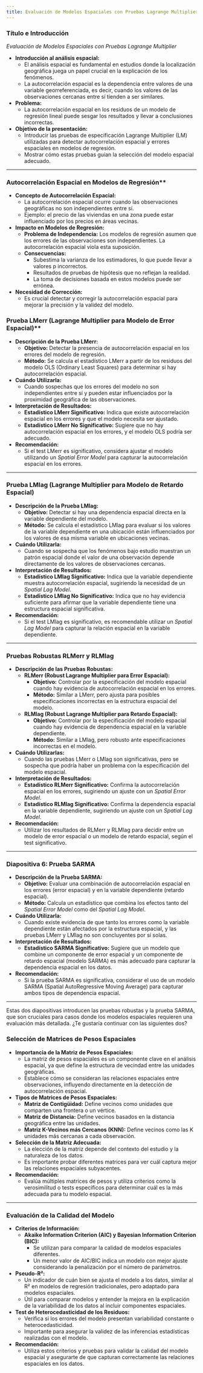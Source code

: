 ```yaml
---
title: Evaluación de Modelos Espaciales con Pruebas Lagrange Multiplier
---
```


### Título e Introducción


*Evaluación de Modelos Espaciales con Pruebas Lagrange Multiplier*

- **Introducción al análisis espacial:**
  - El análisis espacial es fundamental en estudios donde la localización geográfica juega un papel crucial en la explicación de los fenómenos.
  - La autocorrelación espacial es la dependencia entre valores de una variable georreferenciada, es decir, cuando los valores de las observaciones cercanas entre sí tienden a ser similares.

- **Problema:**
  - La autocorrelación espacial en los residuos de un modelo de regresión lineal puede sesgar los resultados y llevar a conclusiones incorrectas.

- **Objetivo de la presentación:**
  - Introducir las pruebas de especificación Lagrange Multiplier (LM) utilizadas para detectar autocorrelación espacial y errores espaciales en modelos de regresión.
  - Mostrar cómo estas pruebas guían la selección del modelo espacial adecuado.

---

### Autocorrelación Espacial en Modelos de Regresión**



- **Concepto de Autocorrelación Espacial:**
  - La autocorrelación espacial ocurre cuando las observaciones geográficas no son independientes entre sí.
  - Ejemplo: el precio de las viviendas en una zona puede estar influenciado por los precios en áreas vecinas.

- **Impacto en Modelos de Regresión:**
  - **Problema de Independencia:** Los modelos de regresión asumen que los errores de las observaciones son independientes. La autocorrelación espacial viola esta suposición.
  - **Consecuencias:**
    - Subestima la varianza de los estimadores, lo que puede llevar a valores p incorrectos.
    - Resultados de pruebas de hipótesis que no reflejan la realidad.
    - La toma de decisiones basada en estos modelos puede ser errónea.

- **Necesidad de Corrección:**
  - Es crucial detectar y corregir la autocorrelación espacial para mejorar la precisión y la validez del modelo.


### Prueba LMerr (Lagrange Multiplier para Modelo de Error Espacial)**



- **Descripción de la Prueba LMerr:**
  - **Objetivo:** Detectar la presencia de autocorrelación espacial en los errores del modelo de regresión.
  - **Método:** Se calcula el estadístico LMerr a partir de los residuos del modelo OLS (Ordinary Least Squares) para determinar si hay autocorrelación espacial.
  
- **Cuándo Utilizarla:**
  - Cuando sospechas que los errores del modelo no son independientes entre sí y pueden estar influenciados por la proximidad geográfica de las observaciones.
  
- **Interpretación de Resultados:**
  - **Estadístico LMerr Significativo:** Indica que existe autocorrelación espacial en los errores y que el modelo necesita ser ajustado.
  - **Estadístico LMerr No Significativo:** Sugiere que no hay autocorrelación espacial en los errores, y el modelo OLS podría ser adecuado.

- **Recomendación:**
  - Si el test LMerr es significativo, considera ajustar el modelo utilizando un *Spatial Error Model* para capturar la autocorrelación espacial en los errores.

---

###  Prueba LMlag (Lagrange Multiplier para Modelo de Retardo Espacial)



- **Descripción de la Prueba LMlag:**
  - **Objetivo:** Detectar si hay una dependencia espacial directa en la variable dependiente del modelo.
  - **Método:** Se calcula el estadístico LMlag para evaluar si los valores de la variable dependiente en una ubicación están influenciados por los valores de esa misma variable en ubicaciones vecinas.
  
- **Cuándo Utilizarla:**
  - Cuando se sospecha que los fenómenos bajo estudio muestran un patrón espacial donde el valor de una observación depende directamente de los valores de observaciones cercanas.

- **Interpretación de Resultados:**
  - **Estadístico LMlag Significativo:** Indica que la variable dependiente muestra autocorrelación espacial, sugiriendo la necesidad de un *Spatial Lag Model*.
  - **Estadístico LMlag No Significativo:** Indica que no hay evidencia suficiente para afirmar que la variable dependiente tiene una estructura espacial significativa.

- **Recomendación:**
  - Si el test LMlag es significativo, es recomendable utilizar un *Spatial Lag Model* para capturar la relación espacial en la variable dependiente.

---

### Pruebas Robustas RLMerr y RLMlag



- **Descripción de las Pruebas Robustas:**
  - **RLMerr (Robust Lagrange Multiplier para Error Espacial):**
    - **Objetivo:** Controlar por la especificación del modelo espacial cuando hay evidencia de autocorrelación espacial en los errores.
    - **Método:** Similar a LMerr, pero ajusta para posibles especificaciones incorrectas en la estructura espacial del modelo.
  
  - **RLMlag (Robust Lagrange Multiplier para Retardo Espacial):**
    - **Objetivo:** Controlar por la especificación del modelo espacial cuando hay evidencia de dependencia espacial en la variable dependiente.
    - **Método:** Similar a LMlag, pero robusto ante especificaciones incorrectas en el modelo.

- **Cuándo Utilizarlas:**
  - Cuando las pruebas LMerr o LMlag son significativas, pero se sospecha que podría haber un problema con la especificación del modelo espacial.

- **Interpretación de Resultados:**
  - **Estadístico RLMerr Significativo:** Confirma la autocorrelación espacial en los errores, sugiriendo un ajuste con un *Spatial Error Model*.
  - **Estadístico RLMlag Significativo:** Confirma la dependencia espacial en la variable dependiente, sugiriendo un ajuste con un *Spatial Lag Model*.

- **Recomendación:**
  - Utilizar los resultados de RLMerr y RLMlag para decidir entre un modelo de error espacial o un modelo de retardo espacial, según el test significativo.

---

### **Diapositiva 6: Prueba SARMA**



- **Descripción de la Prueba SARMA:**
  - **Objetivo:** Evaluar una combinación de autocorrelación espacial en los errores (error espacial) y en la variable dependiente (retardo espacial).
  - **Método:** Calcula un estadístico que combina los efectos tanto del *Spatial Error Model* como del *Spatial Lag Model*.
  
- **Cuándo Utilizarla:**
  - Cuando existe evidencia de que tanto los errores como la variable dependiente están afectados por la estructura espacial, y las pruebas LMerr y LMlag no son concluyentes por sí solas.

- **Interpretación de Resultados:**
  - **Estadístico SARMA Significativo:** Sugiere que un modelo que combine un componente de error espacial y un componente de retardo espacial (modelo SARMA) es más adecuado para capturar la dependencia espacial en los datos.
  
- **Recomendación:**
  - Si la prueba SARMA es significativa, considerar el uso de un modelo SARMA (Spatial AutoRegressive Moving Average) para capturar ambos tipos de dependencia espacial.

---

Estas dos diapositivas introducen las pruebas robustas y la prueba SARMA, que son cruciales para casos donde los modelos espaciales requieren una evaluación más detallada. ¿Te gustaría continuar con las siguientes dos?

### Selección de Matrices de Pesos Espaciales



- **Importancia de la Matriz de Pesos Espaciales:**
  - La matriz de pesos espaciales es un componente clave en el análisis espacial, ya que define la estructura de vecindad entre las unidades geográficas.
  - Establece cómo se consideran las relaciones espaciales entre observaciones, influyendo directamente en la detección de autocorrelación espacial.

- **Tipos de Matrices de Pesos Espaciales:**
  - **Matriz de Contigüidad:** Define vecinos como unidades que comparten una frontera o un vértice.
  - **Matriz de Distancia:** Define vecinos basados en la distancia geográfica entre las unidades.
  - **Matriz K-Vecinos más Cercanos (KNN):** Define vecinos como las K unidades más cercanas a cada observación.
  
- **Selección de la Matriz Adecuada:**
  - La elección de la matriz depende del contexto del estudio y la naturaleza de los datos.
  - Es importante probar diferentes matrices para ver cuál captura mejor las relaciones espaciales subyacentes.

- **Recomendación:**
  - Evalúa múltiples matrices de pesos y utiliza criterios como la verosimilitud o tests específicos para determinar cuál es la más adecuada para tu modelo espacial.

---

### Evaluación de la Calidad del Modelo



- **Criterios de Información:**
  - **Akaike Information Criterion (AIC) y Bayesian Information Criterion (BIC):**
    - Se utilizan para comparar la calidad de modelos espaciales diferentes.
    - Un menor valor de AIC/BIC indica un modelo con mejor ajuste considerando la penalización por el número de parámetros.
  
- **Pseudo-R²:**
  - Un indicador de cuán bien se ajusta el modelo a los datos, similar al R² en modelos de regresión tradicionales, pero adaptado para modelos espaciales.
  - Útil para comparar modelos y entender la mejora en la explicación de la variabilidad de los datos al incluir componentes espaciales.

- **Test de Heterocedasticidad de los Residuos:**
  - Verifica si los errores del modelo presentan variabilidad constante o heterocedasticidad.
  - Importante para asegurar la validez de las inferencias estadísticas realizadas con el modelo.

- **Recomendación:**
  - Utiliza estos criterios y pruebas para validar la calidad del modelo espacial y asegurarte de que capturan correctamente las relaciones espaciales en los datos.


